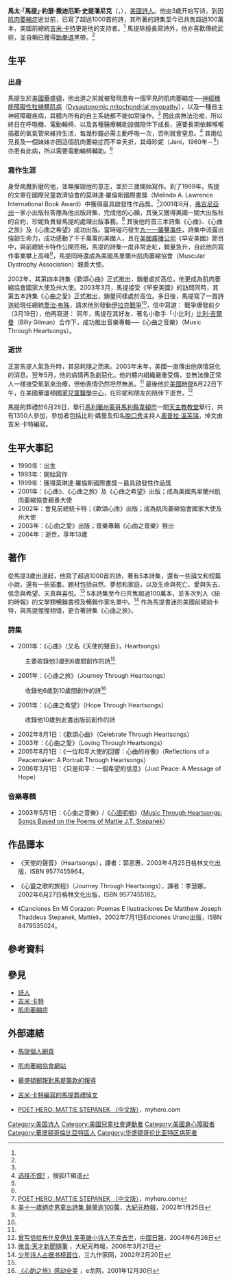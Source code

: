{{Infobox Writer
| name        = 馬締·史戴普奈克<br />Mattie Stepanek
| image       = Mattie Stepanek.jpg
| imagesize   = 
| caption     = 2004年時的馬提·史提潘尼克
| pseudonym   = 
| birth_date =  {{birth date|1990|7|17}} 
| birth_place = {{flagicon|United States}} [[美國|美國]][[華盛頓哥倫比亞特區|華盛頓]]
| death_date = {{death date and age|2004|6|22|1990|7|17}}
| death_place = {{flagicon|United States}} [[美國|美國]][[華盛頓哥倫比亞特區|華盛頓]]國家兒童醫學中心
| occupation  = 詩人
| nationality = {{USA}}
| period      = 
| genre       = 詩
| subject     = 
| movement    = 
| magnum_opus = 
| influences  = 
| influenced  = 
| signature   = 
| website     = http://www.mattieonline.com
| footnotes   = 
}}
'''馬太·「馬提」·約瑟·撒迪厄斯·史提潘尼克'''（{{lang|en|Matthew "Mattie" Joseph Thaddeus Stepanek}}，{{bd|1990年|7月17日|2004年|6月22日}}），[[美國|美國]][[詩人|詩人]]。他由3歲开始写诗，到因[[肌肉萎縮症|肌肉萎縮症]]逝世前，已寫了超過1000首的詩，其所著的詩集至今已共售超過100萬本，美國前總統[[吉米·卡特|吉米·卡特]]更是他的支持者。<ref name="美十一歲絕症男童出詩集 銷量逾100萬"/> 馬提除擅長寫詩外，他亦喜歡傳統武術，並自稱已獲得[[跆拳道|跆拳道]]黑帶。<ref name="POET HERO: MATTIE STEPANEK （中文版）"/>

==生平==
===出身===
馬提生於[[美國|美國]][[華盛頓哥倫比亞特區|華盛頓]]，他出道之前就被發現患有一個罕見的肌肉萎縮症──[[神經機能障礙性粒線體肌病|神經機能障礙性粒線體肌病]]（[http://en.wikipedia.org/wiki/Dysautonomic_mitochondrial_myopathy Dysautonomic mitochondrial myopathy]），以及一種自主神經障礙疾病，其體內所有的自主系統都不能如常操作。<ref name="POET HERO: MATTIE STEPANEK （中文版）"/> 因此病無法治癒，所以終日在呼吸機、電動輪椅、以及各種醫療輔助設備陪伴下成長，還要長期依賴喉嚨插着的氧氣管來維持生活，每幾秒鐘必需主動呼吸一次，否則就會窒息。<ref>[http://it.sohu.com/61/74/article205117461.shtml 选择不恨?] {{Wayback|url=http://it.sohu.com/61/74/article205117461.shtml |date=20050406182722 }}，搜狐IT頻道</ref> 其兩位兄長及一個妹妹亦因這個肌肉萎縮症而不幸夭折，其母珍妮（Jeni，1960年－<ref name="《心韵之旅》感动全美"/>）亦患有此病，所以需要電動輪椅輔助。<ref name="美十一歲絕症男童出詩集 銷量逾100萬"/>

===寫作生涯===
身受病魔折磨的他，並無摧毀他的意志，並於三歲開始寫作。到了1999年，馬提的文章在國際兒童救濟協會的莫琳達·羅倫斯國際書獎（Melinda A. Lawrence International Book Award）中獲得最具啟發性作品獎。<ref name="POET HERO: MATTIE STEPANEK （中文版）">[http://myhero.com/myhero/hero.asp?hero=mattieStepanek_chinese POET HERO: MATTIE STEPANEK （中文版）]，myhero.com</ref>2001年6月，[[弗吉尼亞州|弗吉尼亞州]]一家小出版社答應為他出版詩集，完成他的心願，其後又獲得美國一間大出版社的合約，珍妮負責替馬提的處理出版事務。<ref name="美十一歲絕症男童出詩集 銷量逾100萬">[http://www.epochtimes.com/b5/2/1/25/n166328.htm 美十一歲絕症男童出詩集 銷量逾100萬]，[[大紀元時報|大紀元時報]]，2002年1月25日</ref> 其後他的首三本詩集《心曲》、《心曲之旅》及《心曲之希望》成功出版。當時碰巧發生[[九一一襲擊事件|九一一襲擊事件]]，詩集中流露出強韌生命力，成功感動了千千萬萬的美國人，且在[[美國廣播公司|美國廣播公司]]《早安美國》節目中，與前總統卡特作公開亮相，馬提的詩集一度非常走紅，銷量急升，自此他的寫作事業攀上高峰<ref name="曾写信给布什反伊战 美英雄小诗人不幸去世"/>，馬提同時還成為美國馬里蘭州肌肉萎縮協會（Muscular Dystrophy Association）親善大使。

2002年，其第四本詩集《歡頌心曲》正式推出，銷量處於高位，他更成為肌肉萎縮協會國家大使及州大使。2003年3月，馬提接受《早安美國》的訪問同時，其第五本詩集《心曲之愛》正式推出，銷量同樣處於高位。多日後，馬提寫了一首詩送給現任總統[[喬治·布殊|喬治·布殊]]，請求他別發動[[伊拉克戰爭|伊拉克戰爭]]<ref name="曾写信给布什反伊战 美英雄小诗人不幸去世"/>，信中寫道：
{{quote|
我們不能陷於惡劣的態度之中不可自拔，否則我們就不是在尋求和平！
}}
戰爭爆發前夕（3月19日），他再寫道：
{{quote|
不要去那兒（[[伊拉克|伊拉克]]）進行轟炸了。今天我們炸他們，明天他們又來炸我們。這樣炸來炸去，很快再也沒有甚麼可炸的東西，也再不會有人被我們炸了。為甚麼要這樣做呢？一切都毫無意義。
}}
同年，馬提在其好友、著名小歌手「小比利」[[比利·吉爾曼|比利·吉爾曼]]（Billy Gilman）合作下，成功推出音樂專輯──《心曲之音樂》（Music Through Heartsongs）。

===逝世===
正當馬提人氣急升時，其惡耗隨之而來。2003年末年，美國一直傳出他病情惡化的消息。翌年5月，他的病情再急劇惡化。他的體内組織嚴重受傷，並無法像正常人一樣接受氧氣來治療，但他表情仍然坦然無恙。<ref name="曾写信给布什反伊战 美英雄小诗人不幸去世"/> 最後他於[[美國時區|美國時間]]6月22日下午，在美國華盛頓[[國家兒童醫學中心|國家兒童醫學中心]]，在珍妮和朋友的陪伴下逝世。<ref name="曾写信给布什反伊战 美英雄小诗人不幸去世">[http://news.163.com/2004w06/12595/2004w06_1088214660555.html 曾写信给布什反伊战 美英雄小诗人不幸去世]，[[中國日報|中國日報]]，2004年6月26日</ref>

馬提的葬禮於6月28日，舉行[[馬利蘭州|馬利蘭州]][[蒙哥馬利縣_(馬利蘭州)|蒙哥馬利縣]][[韋頓市|韋頓市]]一間[[天主教|天主教]][[教堂|教堂]]舉行，共有1350人參加，參加者包括比利·嬌曼及知名[[脫口秀|脫口秀]]主持人[[奧普拉·溫芙瑞|奧普拉·溫芙瑞]]，悼文由吉米·卡特編寫。

==生平大事記==
*1990年：出生
*1993年：開始寫作
*1999年：獲得莫琳達·羅倫斯國際書獎－最具啟發性作品獎
*2001年：《心曲》、《心曲之旅》及《心曲之希望》出版；成為美國馬里蘭州肌肉萎縮協會親善大使
*2002年：會見前總統卡特；《歡頌心曲》出版；成為肌肉萎縮協會國家大使及州大使
*2003年：《心曲之愛》出版；音樂專輯《心曲之音樂》推出
*2004年：逝世，享年13歲

==著作==
從馬提3歲出道起，他寫了超過1000首的詩，著有5本詩集，還有一些論文和短篇小說，還有一些插畫。題材包括自然、夢想和家庭，以及生命與死亡、愛與失去、信念與希望、天真與喜悦。<ref>[http://tw.epochtimes.com/bt/6/3/21/n1261431.htm 微言:天才新聞隨筆] {{webarchive|url=https://web.archive.org/web/20071202094739/http://tw.epochtimes.com/bt/6/3/21/n1261431.htm |date=2007-12-02 }}，大紀元時報，2006年3月21日</ref> 5本詩集至今已共售超過100萬本，並多次列入《紐約時報》的文學類暢銷書榜及暢銷作家名單中。<ref>[http://culture.enorth.com.cn/system/2002/02/20/000272796.shtml 少年诗人占据书榜首位]，三九作家网，2002年2月20日</ref> 作為馬提書迷的美國前總統卡特，與馬提惺惺相惜，更合著詩集《心曲之旅》。

===詩集===
*2001年：《心曲》（又名《天使的聲音》，Heartsongs）
:主要收錄他3歲到6歲間創作的詩<ref name="《心韵之旅》感动全美"/>
*2001年：《心曲之旅》（Journey Through Heartsongs）
:收錄他6歲到10歲間創作的詩<ref name="《心韵之旅》感动全美">[http://www.grassy.org/View/CNContent.asp?CultureNewsID=10713 《心韵之旅》感动全美] {{webarchive|url=https://web.archive.org/web/20041105212611/http://www.grassy.org/view/CNContent.asp?CultureNewsID=10713 |date=2004-11-05 }}，e龙网，2001年12月30日</ref>
*2001年：《心曲之希望》（Hope Through Heartsongs）
:收錄他10歲到此書出版前創作的詩
*2002年8月1日：《歡頌心曲》（Celebrate Through Heartsongs）
*2003年：《心曲之愛》（Loving Through Heartsongs）
*2005年8月1日：《一位和平大使的回響：心曲的肖像》（Reflections of a Peacemaker: A Portrait Through Heartsongs）
*2006年3月1日：《只是和平：一個希望的信息》（Just Peace: A Message of Hope）

===音樂專輯===
*2003年5月1日：《心曲之音樂》/《[https://web.archive.org/web/20041125072526/http://www.books.com.tw/exep/cdfile.php?item=0020089156 心語呢喃]》（[http://www.amazon.com/exec/obidos/tg/detail/-/B00008RGZD/qid=1127225568/sr=8-1/ref=pd_bbs_1/104-9741052-9455135?v=glance&s=music&n=507846 Music Through Heartsongs: Songs Based on the Poems of Mattie J.T. Stepanek]）

==作品譯本==
*{{zh}}《天使的聲音》（Heartsongs），譯者：郭恩惠，2003年4月25日格林文化出版，ISBN 9577455964。
*{{zh}}《心靈之歌的旅程》（Journey Through Heartsongs），譯者：李慧娜，2002年6月27日格林文化出版，ISBN 9577455182。
*{{es}}《Canciones En Mi Corazon: Poemas E Ilustraciones De Matthew Joseph Thaddeus Stepanek, Mattie》，2002年7月1日Ediciones Urano出版，ISBN 8479535024。

==參考資料==
{{Reflist}}

==參見==
*[[詩人|詩人]]
*[[吉米·卡特|吉米·卡特]]
*[[肌肉萎縮症|肌肉萎縮症]]

==外部連結==
*{{en}}[http://www.mattieonline.com/ 馬提個人網頁]
*{{en}}[http://www.mdausa.org/ 肌肉萎縮協會網站]
*{{en}}[http://www.washingtonpost.com/wp-dyn/articles/A12554-2004Jun28.html 華盛頓郵報對馬提籌款的報導]
*{{en}}[http://www.cartercenter.org/doc1791.htm 吉米·卡特編寫的馬提葬禮悼文] {{Wayback|url=http://www.cartercenter.org/doc1791.htm |date=20060826135621 }}
*{{zh}}[http://myhero.com/myhero/hero.asp?hero=mattieStepanek_chinese POET HERO: MATTIE STEPANEK （中文版）]，myhero.com

{{Authority control}}
[[Category:美国诗人|Category:美国诗人]]
[[Category:美國兒童社會運動者|Category:美國兒童社會運動者]]
[[Category:美國身心障礙者|Category:美國身心障礙者]]
[[Category:華盛頓哥倫比亞特區人|Category:華盛頓哥倫比亞特區人]]
[[Category:华盛顿哥伦比亚特区病死者|Category:华盛顿哥伦比亚特区病死者]]